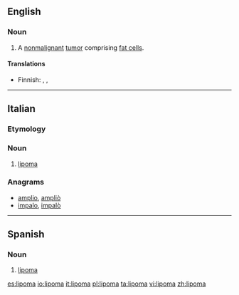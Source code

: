 ==English==
{{wikipedia}}

===Noun===
{{en-noun}}

# {{pathology}} A [[nonmalignant]] [[tumor]] comprising [[fat cell]]s.

====Translations====
{{trans-top|benign tumor}}
* Finnish: {{t|fi|rasvakudoskasvain}}, {{t-|fi|lipoma}}, {{t+|fi|lipooma}}
{{trans-mid}}
{{trans-bottom}}

----

==Italian==

===Etymology===
{{confix|lipo|oma|lang=it}}

{{wikipedia|lang=it}}
===Noun===
{{it-noun|lipom|m|a|i}}

# {{context|oncology|lang=it}} [[#English|lipoma]]

===Anagrams===
* [[amplio#Italian|amplio]], [[ampliò#Italian|ampliò]]
* [[impalo#Italian|impalo]], [[impalò#Italian|impalò]]

----

==Spanish==
{{wikipedia|lang=es}}
===Noun===
{{es-noun-m}}

# {{oncology|lang=es}} [[#English|lipoma]]

[[es:lipoma]]
[[io:lipoma]]
[[it:lipoma]]
[[pl:lipoma]]
[[ta:lipoma]]
[[vi:lipoma]]
[[zh:lipoma]]